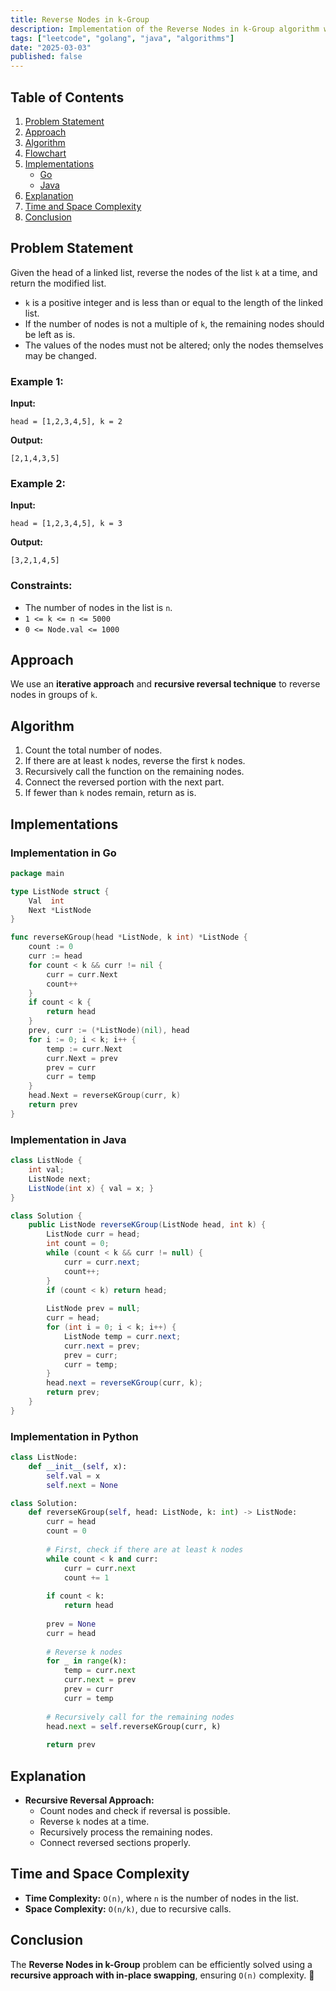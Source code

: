```yaml
---
title: Reverse Nodes in k-Group
description: Implementation of the Reverse Nodes in k-Group algorithm with Go and Java.
tags: ["leetcode", "golang", "java", "algorithms"]
date: "2025-03-03"
published: false
---
```


## Table of Contents

1. [Problem Statement](#problem-statement)
2. [Approach](#approach)
3. [Algorithm](#algorithm)
4. [Flowchart](#flowchart)
5. [Implementations](#implementations)
   - [Go](#implementation-in-go)
   - [Java](#implementation-in-java)
6. [Explanation](#explanation)
7. [Time and Space Complexity](#time-and-space-complexity)
8. [Conclusion](#conclusion)

## Problem Statement

Given the head of a linked list, reverse the nodes of the list `k` at a time, and return the modified list.

- `k` is a positive integer and is less than or equal to the length of the linked list.
- If the number of nodes is not a multiple of `k`, the remaining nodes should be left as is.
- The values of the nodes must not be altered; only the nodes themselves may be changed.

### Example 1:

**Input:**

```
head = [1,2,3,4,5], k = 2  
```

**Output:**

```
[2,1,4,3,5]  
```

### Example 2:

**Input:**

```
head = [1,2,3,4,5], k = 3  
```

**Output:**

```
[3,2,1,4,5]  
```

### Constraints:

- The number of nodes in the list is `n`.
- `1 <= k <= n <= 5000`
- `0 <= Node.val <= 1000`

## Approach

We use an **iterative approach** and **recursive reversal technique** to reverse nodes in groups of `k`.

## Algorithm

1. Count the total number of nodes.
2. If there are at least `k` nodes, reverse the first `k` nodes.
3. Recursively call the function on the remaining nodes.
4. Connect the reversed portion with the next part.
5. If fewer than `k` nodes remain, return as is.

## Implementations

### Implementation in Go

```go
package main

type ListNode struct {
    Val  int
    Next *ListNode
}

func reverseKGroup(head *ListNode, k int) *ListNode {
    count := 0
    curr := head
    for count < k && curr != nil {
        curr = curr.Next
        count++
    }
    if count < k {
        return head
    }
    prev, curr := (*ListNode)(nil), head
    for i := 0; i < k; i++ {
        temp := curr.Next
        curr.Next = prev
        prev = curr
        curr = temp
    }
    head.Next = reverseKGroup(curr, k)
    return prev
}
```

### Implementation in Java

```java
class ListNode {
    int val;
    ListNode next;
    ListNode(int x) { val = x; }
}

class Solution {
    public ListNode reverseKGroup(ListNode head, int k) {
        ListNode curr = head;
        int count = 0;
        while (count < k && curr != null) {
            curr = curr.next;
            count++;
        }
        if (count < k) return head;
        
        ListNode prev = null;
        curr = head;
        for (int i = 0; i < k; i++) {
            ListNode temp = curr.next;
            curr.next = prev;
            prev = curr;
            curr = temp;
        }
        head.next = reverseKGroup(curr, k);
        return prev;
    }
}
```

### Implementation in Python

```python
class ListNode:
    def __init__(self, x):
        self.val = x
        self.next = None

class Solution:
    def reverseKGroup(self, head: ListNode, k: int) -> ListNode:
        curr = head
        count = 0
        
        # First, check if there are at least k nodes
        while count < k and curr:
            curr = curr.next
            count += 1
        
        if count < k:
            return head
        
        prev = None
        curr = head
        
        # Reverse k nodes
        for _ in range(k):
            temp = curr.next
            curr.next = prev
            prev = curr
            curr = temp
        
        # Recursively call for the remaining nodes
        head.next = self.reverseKGroup(curr, k)
        
        return prev

```




## Explanation

- **Recursive Reversal Approach:**
  - Count nodes and check if reversal is possible.
  - Reverse `k` nodes at a time.
  - Recursively process the remaining nodes.
  - Connect reversed sections properly.

## Time and Space Complexity

- **Time Complexity:** `O(n)`, where `n` is the number of nodes in the list.
- **Space Complexity:** `O(n/k)`, due to recursive calls.

## Conclusion

The **Reverse Nodes in k-Group** problem can be efficiently solved using a **recursive approach with in-place swapping**, ensuring `O(n)` complexity. 🚀

